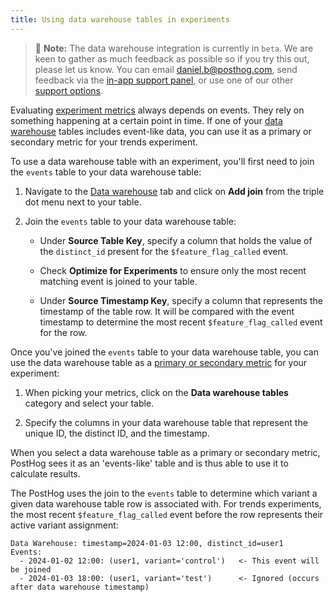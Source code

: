 ```yaml
---
title: Using data warehouse tables in experiments
---
```


> 🚧 **Note:** The data warehouse integration is currently in `beta`. We are keen to gather as much feedback as possible so if you try this out, please let us know. You can email [daniel.b@posthog.com](mailto:daniel.b@posthog.com), send feedback via the [in-app support panel](https://us.posthog.com#panel=support%3Afeedback%3Aexperiments%3Alow), or use one of our other [support options](/docs/support-options).

Evaluating [experiment metrics](/docs/experiments/metrics) always depends on events. They rely on something happening at a certain point in time. If one of your [data warehouse](/docs/data-warehouse) tables includes event-like data, you can use it as a primary or secondary metric for your trends experiment.

To use a data warehouse table with an experiment, you'll first need to join the `events` table to your data warehouse table:

1. Navigate to the [Data warehouse](https://us.posthog.com/data-warehouse) tab and click on **Add join** from the triple dot menu next to your table.

2. Join the `events` table to your data warehouse table:
    - Under **Source Table Key**, specify a column that holds the value of the `distinct_id` present for the `$feature_flag_called` event.
    
    - Check **Optimize for Experiments** to ensure only the most recent matching event is joined to your table.
    
    - Under **Source Timestamp Key**, specify a column that represents the timestamp of the table row. It will be compared with the event timestamp to determine the most recent `$feature_flag_called` event for the row.

<ProductScreenshot
  imageLight = "https://res.cloudinary.com/dmukukwp6/image/upload/add_join_light_fc0e4cab91.png"
  imageDark = "https://res.cloudinary.com/dmukukwp6/image/upload/add_join_dark_cb350f80ef.png"
  classes="rounded"
  alt="Screenshot of the triple dot menu to add a join"
/>

<ProductScreenshot
  imageLight = "https://res.cloudinary.com/dmukukwp6/image/upload/join_events_light_d3feed92bd.png"
  imageDark = "https://res.cloudinary.com/dmukukwp6/image/upload/join_events_dark_19308b52e9.png"
  classes="rounded"
  alt="Screenshot of the form to join the events table"
/>

Once you've joined the `events` table to your data warehouse table, you can use the data warehouse table as a [primary or secondary metric](/docs/experiments/metrics) for your experiment:

1. When picking your metrics, click on the **Data warehouse tables** category and select your table.

2. Specify the columns in your data warehouse table that represent the unique ID, the distinct ID, and the timestamp.

<ProductScreenshot
  imageLight = "https://res.cloudinary.com/dmukukwp6/image/upload/experiment_goal_light_c767c4f794.png"
  imageDark = "https://res.cloudinary.com/dmukukwp6/image/upload/experiment_goal_dark_7eedc50ffe.png"
  classes="rounded"
  alt="Screenshot of the form to assign a data warehouse table to an experiment metric"
/>

When you select a data warehouse table as a primary or secondary metric, PostHog sees it as an 'events-like' table and is thus able to use it to calculate results.

<ProductScreenshot
  imageLight = "https://res.cloudinary.com/dmukukwp6/image/upload/experiment_results_light_ccc5eb3f68.png"
  imageDark = "https://res.cloudinary.com/dmukukwp6/image/upload/experiment_results_dark_38717c2c51.png"
  classes="rounded"
  alt="Screenshot of the experiment results"
/>

The PostHog uses the join to the `events` table to determine which variant a given data warehouse table row is associated with. For trends experiments, the most recent `$feature_flag_called` event before the row represents their active variant assignment:

```
Data Warehouse: timestamp=2024-01-03 12:00, distinct_id=user1
Events:
  - 2024-01-02 12:00: (user1, variant='control')   <- This event will be joined
  - 2024-01-03 18:00: (user1, variant='test')      <- Ignored (occurs after data warehouse timestamp)
```
